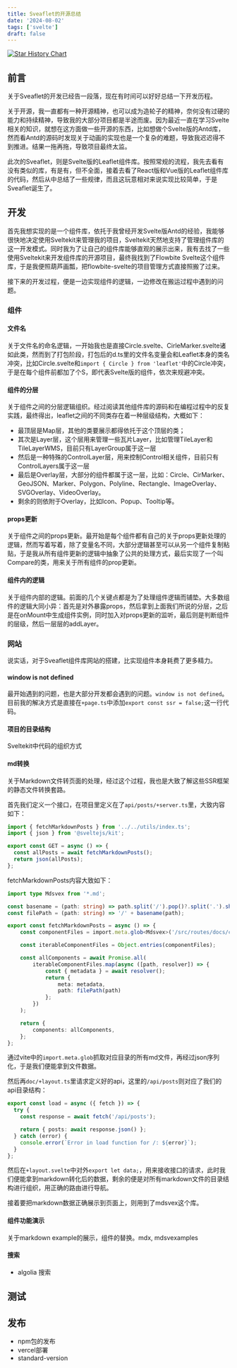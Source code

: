 ```yaml
---
title: Sveaflet的开源总结
date: '2024-08-02'
tags: ['svelte']
draft: false
---
```


[![Star History Chart](https://api.star-history.com/svg?repos=GrayFrost/sveaflet&type=Date)](https://star-history.com/#GrayFrost/sveaflet&Date)

## 前言
关于Sveaflet的开发已经告一段落，现在有时间可以好好总结一下开发历程。

关于开源，我一直都有一种开源精神，也可以成为造轮子的精神，奈何没有过硬的能力和持续精神，导致我的大部分项目都是半途而废。因为最近一直在学习Svelte相关的知识，就想在这方面做一些开源的东西，比如想做个Svelte版的Antd库，然而看Antd的源码时发现关于动画的实现也是一个复杂的难题，导致我迟迟得不到推进。结果一拖再拖，导致项目最终太监。

此次的Sveaflet，则是Svelte版的Leaflet组件库。按照常规的流程，我先去看有没有类似的库，有是有，但不全面，接着去看了React版和Vue版的Leaflet组件库的代码，然后从中总结了一些规律，而且这玩意相对来说实现比较简单，于是Sveaflet诞生了。

## 开发

首先我想实现的是一个组件库，依托于我曾经开发Svelte版Antd的经验，我能够很快地决定使用Sveltekit来管理我的项目，Sveltekit天然地支持了管理组件库的这一开发模式。同时我为了让自己的组件库能够直观的展示出来，我有去找了一些使用Sveltekit来开发组件库的开源项目，最终我找到了Flowbite Svelte这个组件库，于是我便照葫芦画瓢，把flowbite-svelte的项目管理方式直接照搬了过来。

接下来的开发过程，便是一边实现组件的逻辑，一边修改在搬运过程中遇到的问题。

### 组件

#### 文件名

关于文件名的命名逻辑，一开始我也是直接Circle.svelte、CirleMarker.svelte诸如此类，然而到了打包阶段，打包后的d.ts里的文件名变量会和Leaflet本身的类名冲突，比如Circle.svelte和`import { Circle } from 'leaflet'`中的Circle冲突，于是在每个组件前都加了个S，即代表Svelte版的组件，依次来规避冲突。

#### 组件的分层

关于组件之间的分层逻辑组织。经过阅读其他组件库的源码和在编程过程中的反复实践，最终得出，leaflet之间的不同类存在着一种层级结构，大概如下：

- 最顶层是Map层，其他的类要展示都得依托于这个顶层的类；
- 其次是Layer层，这个层用来管理一些瓦片Layer，比如管理TileLayer和TileLayerWMS，目前只有LayerGroup属于这一层
- 然后是一种特殊的ControlLayer层，用来控制Control相关组件，目前只有ControlLayers属于这一层
- 最后是Overlay层，大部分的组件都属于这一层，比如：Circle、CirMarker、GeoJSON、Marker、Polygon、Polyline、Rectangle、ImageOverlay、SVGOverlay、VideoOverlay。
- 剩余的则依附于Overlay，比如Icon、Popup、Tooltip等。

#### props更新

关于组件之间的props更新。最开始是每个组件都有自己的关于props更新处理的逻辑，然而写着写着，除了变量名不同，大部分逻辑甚至可以从另一个组件复制粘贴，于是我从所有组件更新的逻辑中抽象了公共的处理方式，最后实现了一个叫Compare的类，用来关于所有组件的prop更新。

#### 组件内的逻辑

关于组件内部的逻辑。前面的几个关键点都是为了处理组件逻辑而铺垫。大多数组件的逻辑大同小异：首先是对外暴露props，然后拿到上面我们所说的分层，之后是在onMount中生成组件实例，同时加入对props更新的监听，最后则是判断组件的层级，然后一层层的addLayer。

### 网站

说实话，对于Sveaflet组件库网站的搭建，比实现组件本身耗费了更多精力。

#### window is not defined

最开始遇到的问题，也是大部分开发都会遇到的问题。`window is not defined`。目前我的解决方式是直接在`+page.ts`中添加`export const ssr = false;`这一行代码。

#### 项目的目录结构
Sveltekit中代码的组织方式

#### md转换

关于Markdown文件转页面的处理，经过这个过程，我也是大致了解这些SSR框架的静态文件转换套路。

首先我们定义一个接口，在项目里定义在了`api/posts/+server.ts`里，大致内容如下：

```typescript
import { fetchMarkdownPosts } from '../../utils/index.ts';
import { json } from '@sveltejs/kit';

export const GET = async () => {
  const allPosts = await fetchMarkdownPosts();
  return json(allPosts);
};
```

fetchMarkdownPosts内容大致如下：
```typescript
import type Mdsvex from '*.md';

const basename = (path: string) => path.split('/').pop()?.split('.').shift() ?? '';
const filePath = (path: string) => '/' + basename(path);

export const fetchMarkdownPosts = async () => {
	const componentFiles = import.meta.glob<Mdsvex>('/src/routes/docs/components/*.md');

	const iterableComponentFiles = Object.entries(componentFiles);

	const allComponents = await Promise.all(
		iterableComponentFiles.map(async ([path, resolver]) => {
			const { metadata } = await resolver();
			return {
				meta: metadata,
				path: filePath(path)
			};
		})
	);

	return {
		components: allComponents,
	};
};
```
通过vite中的`import.meta.glob`抓取对应目录的所有md文件，再经过json序列化，于是我们便能拿到文件数据。


然后再`doc/+layout.ts`里请求定义好的api，这里的`/api/posts`则对应了我们的api目录结构：
```typescript
export const load = async ({ fetch }) => {
  try {
    const response = await fetch('/api/posts');

    return { posts: await response.json() };
  } catch (error) {
    console.error(`Error in load function for /: ${error}`);
  }
};
```
然后在`+layout.svelte`中对外`export let data;`，用来接收接口的请求，此时我们便能拿到markdown转化后的数据，剩余的便是对所有markdown文件的目录结构进行组织，用正确的路由进行导航。

接着要把markdown数据正确展示到页面上，则用到了mdsvex这个库。

#### 组件功能演示
关于markdown example的展示，组件的替换。mdx, mdsvexamples



#### 搜索
- algolia 搜索

## 测试

## 发布
- npm包的发布
- vercel部署
- standard-version
